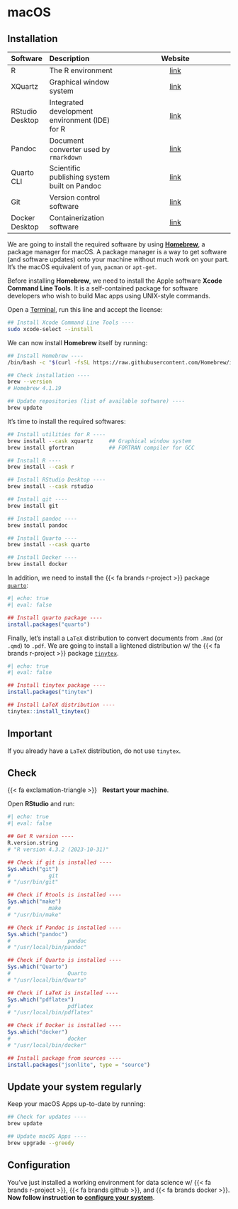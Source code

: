 # macOS {.unnumbered}


## Installation

| Software        | Description                                    | Website                                                                    |
| :-------------- | :--------------------------------------------- | :------------------------------------------------------------------------: |
| R               | The R environment                              | [link](https://cran.r-project.org/)                                        |
| XQuartz         | Graphical window system                        | [link](https://www.xquartz.org/)                                           |
| RStudio Desktop | Integrated development environment (IDE) for R | [link](https://posit.co/download/rstudio-desktop/)                         |
| Pandoc          | Document converter used by `rmarkdown`         | [link](https://pandoc.org/)                                                |
| Quarto CLI      | Scientific publishing system built on Pandoc   | [link](https://quarto.org/)                                                |
| Git             | Version control software                       | [link](https://git-scm.com/)                                               |
| Docker Desktop  | Containerization software                      | [link](https://docs.docker.com/desktop/)                                   |


We are going to install the required software by using 
[**Homebrew**](https://brew.sh), a package manager for macOS. 
A package manager is a way to get software (and software updates) onto your 
machine without much work on your part. It's the macOS equivalent of `yum`, 
`pacman` or `apt-get`.

Before installing **Homebrew**, we need to install the Apple software
**Xcode Command Line Tools**. It is a self-contained package for software developers 
who wish to build Mac apps using UNIX-style commands.

Open a [Terminal](https://support.apple.com/en-gb/guide/terminal/apd5265185d-f365-44cb-8b09-71a064a42125/mac), 
run this line and accept the license:

```sh
## Install Xcode Command Line Tools ----
sudo xcode-select --install
```

We can now install **Homebrew** itself by running:

```sh
## Install Homebrew ----
/bin/bash -c "$(curl -fsSL https://raw.githubusercontent.com/Homebrew/install/HEAD/install.sh)"

## Check installation ----
brew --version
# Homebrew 4.1.19

## Update repositories (list of available software) ----
brew update
```

It's time to install the required softwares:

```sh
## Install utilities for R ----
brew install --cask xquartz     ## Graphical window system
brew install gfortran           ## FORTRAN compiler for GCC

## Install R ----
brew install --cask r

## Install RStudio Desktop ----
brew install --cask rstudio

## Install git ----
brew install git

## Install pandoc ----
brew install pandoc

## Install Quarto ----
brew install --cask quarto

## Install Docker ----
brew install docker
```


In addition, we need to install the {{< fa brands r-project >}} package 
[`quarto`](https://quarto-dev.github.io/quarto-r/):

```r
#| echo: true
#| eval: false

## Install quarto package ----
install.packages("quarto")
```


Finally, let's install a `LaTeX` distribution to convert documents from `.Rmd` 
(or `.qmd`) to `.pdf`. 
We are going to install a lightened distribution w/ the {{< fa brands r-project >}}
package [`tinytex`](https://yihui.org/tinytex/).


```r
#| echo: true
#| eval: false

## Install tinytex package ----
install.packages("tinytex")

## Install LaTeX distribution ----
tinytex::install_tinytex()
```


::: {.callout-important}
## Important

If you already have a `LaTeX` distribution, do not use `tinytex`.
:::





## Check

{{< fa exclamation-triangle >}} &nbsp; **Restart your machine**.

Open **RStudio** and run:

```r
#| echo: true
#| eval: false

## Get R version ----
R.version.string
# "R version 4.3.2 (2023-10-31)"

## Check if git is installed ----
Sys.which("git")
#            git
# "/usr/bin/git"

## Check if Rtools is installed ----
Sys.which("make")
#            make 
# "/usr/bin/make"

## Check if Pandoc is installed ----
Sys.which("pandoc")
#                  pandoc 
# "/usr/local/bin/pandoc"

## Check if Quarto is installed ----
Sys.which("Quarto")
#                  Quarto 
# "/usr/local/bin/Quarto"

## Check if LaTeX is installed ----
Sys.which("pdflatex")
#                  pdflatex 
# "/usr/local/bin/pdflatex" 

## Check if Docker is installed ----
Sys.which("docker")
#                  docker 
# "/usr/local/bin/docker" 

## Install package from sources ----
install.packages("jsonlite", type = "source")
```




::: {.callout-note}
## Update your system regularly

Keep your macOS Apps up-to-date by running:

```sh
## Check for updates ----
brew update

## Update macOS Apps ----
brew upgrade --greedy
```
:::



## Configuration

You've just installed a working environment for data science w/ 
{{< fa brands r-project >}}, {{< fa brands github >}}, and {{< fa brands docker >}}.
<br/>
**Now follow instruction to [configure your system](rstudio.html)**.
